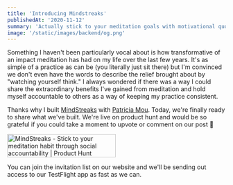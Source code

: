 ```yaml
---
title: 'Introducing Mindstreaks'
publishedAt: '2020-11-12'
summary: 'Actually stick to your meditation goals with motivational quotes, streak tracking, and friends.'
image: '/static/images/backend/og.png'
---
```


Something I haven't been particularly vocal about is how transformative of an impact meditation has had on my life over the last few years. It's as simple of a practice as can be (you literally just sit there) but I'm convinced we don't even have the words to describe the relief brought about by "watching yourself think."
I always wondered if there was a way I could share the extraordinary benefits I've gained from meditation and hold myself accountable to others as a way of keeping my practice consistent.

Thanks why I built [MindStreaks](https://mindstreaks.com) with [Patricia Mou](https://twitter.com/_patriciamou). Today, we're finally ready to share what we've built. We're live on product hunt and would be so grateful if you could take a moment to upvote or comment on our post 🙏

<p style={{ textAlign: 'center' }}>
  <a
    href="https://www.producthunt.com/posts/mindstreaks?utm_source=badge-featured&utm_medium=badge&utm_souce=badge-mindstreaks"
    target="_blank"
  >
    <img
      src="https://api.producthunt.com/widgets/embed-image/v1/featured.svg?post_id=274693&theme=dark"
      alt="MindStreaks - Stick to your meditation habit through social accountability | Product Hunt"
      style={{ width: '250px', height: '54px', textAlign: 'center' }}
      width="250"
      height="54"
    />
  </a>
</p>

You can join the invitation list on our website and we'll be sending out access to our TestFlight app as fast as we can.

